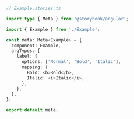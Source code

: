 ```ts
// Example.stories.ts

import type { Meta } from '@storybook/angular';

import { Example } from './Example';

const meta: Meta<Example> = {
  component: Example,
  argTypes: {
    label: {
      options: ['Normal', 'Bold', 'Italic'],
      mapping: {
        Bold: <b>Bold</b>,
        Italic: <i>Italic</i>,
      },
    },
  },
};

export default meta;
```
